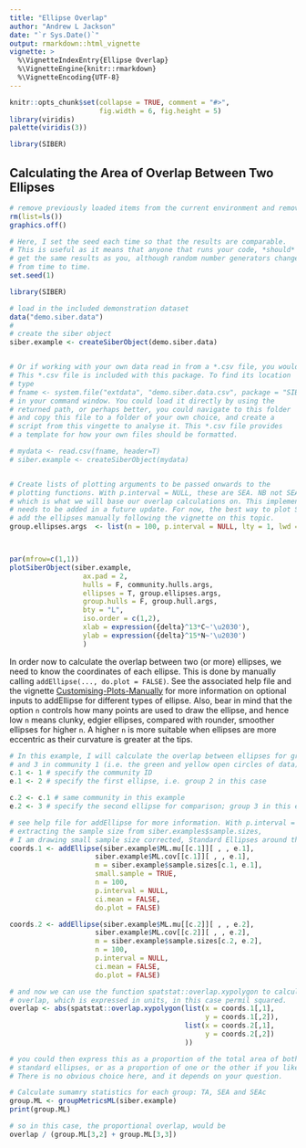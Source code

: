 ```yaml
---
title: "Ellipse Overlap"
author: "Andrew L Jackson"
date: "`r Sys.Date()`"
output: rmarkdown::html_vignette
vignette: >
  %\VignetteIndexEntry{Ellipse Overlap}
  %\VignetteEngine{knitr::rmarkdown}
  %\VignetteEncoding{UTF-8}
---
```


```r
knitr::opts_chunk$set(collapse = TRUE, comment = "#>", 
                      fig.width = 6, fig.height = 5)
library(viridis)
palette(viridis(3))

library(SIBER)
```

## Calculating the Area of Overlap Between Two Ellipses

```r
# remove previously loaded items from the current environment and remove previous graphics.
rm(list=ls())
graphics.off()

# Here, I set the seed each time so that the results are comparable. 
# This is useful as it means that anyone that runs your code, *should*
# get the same results as you, although random number generators change 
# from time to time.
set.seed(1)

library(SIBER)

# load in the included demonstration dataset
data("demo.siber.data")
#
# create the siber object
siber.example <- createSiberObject(demo.siber.data)


# Or if working with your own data read in from a *.csv file, you would use
# This *.csv file is included with this package. To find its location
# type
# fname <- system.file("extdata", "demo.siber.data.csv", package = "SIBER")
# in your command window. You could load it directly by using the
# returned path, or perhaps better, you could navigate to this folder
# and copy this file to a folder of your own choice, and create a 
# script from this vingette to analyse it. This *.csv file provides
# a template for how your own files should be formatted.

# mydata <- read.csv(fname, header=T)
# siber.example <- createSiberObject(mydata)


# Create lists of plotting arguments to be passed onwards to the  
# plotting functions. With p.interval = NULL, these are SEA. NB not SEAc though
# which is what we will base our overlap calculations on. This implementation 
# needs to be added in a future update. For now, the best way to plot SEAc is to
# add the ellipses manually following the vignette on this topic.
group.ellipses.args  <- list(n = 100, p.interval = NULL, lty = 1, lwd = 2)



par(mfrow=c(1,1))
plotSiberObject(siber.example,
                  ax.pad = 2, 
                  hulls = F, community.hulls.args, 
                  ellipses = T, group.ellipses.args,
                  group.hulls = F, group.hull.args,
                  bty = "L",
                  iso.order = c(1,2),
                  xlab = expression({delta}^13*C~'\u2030'),
                  ylab = expression({delta}^15*N~'\u2030')
                  )

```

In order now to calculate the overlap between two (or more) ellipses, we need to know the coordinates of each ellipse. This is done by manually calling `addEllipse(..., do.plot = FALSE)`. See the associated help file and the vignette [Customising-Plots-Manually](Customising-Plots-Manually.html) for more information on optional inputs to addEllipse for different types of ellipse. Also, bear in mind that the option `n` controls how many points are used to draw the ellipse, and hence low `n` means clunky, edgier ellipses, compared with rounder, smoother ellipses for higher `n`. A higher `n` is more suitable when ellipses are more eccentric as their curvature is greater at the tips. 

```r
# In this example, I will calculate the overlap between ellipses for groups 2
# and 3 in community 1 (i.e. the green and yellow open circles of data).
c.1 <- 1 # specify the community ID
e.1 <- 2 # specify the first ellipse, i.e. group 2 in this case

c.2 <- c.1 # same community in this example
e.2 <- 3 # specify the second ellipse for comparison; group 3 in this example

# see help file for addEllipse for more information. With p.interval = NULL and 
# extracting the sample size from siber.examples$sample.sizes,
# I am drawing small sample size corrected, Standard Ellipses around the data.
coords.1 <- addEllipse(siber.example$ML.mu[[c.1]][ , , e.1],
                     siber.example$ML.cov[[c.1]][ , , e.1],
                     m = siber.example$sample.sizes[c.1, e.1],
                     small.sample = TRUE,
                     n = 100,
                     p.interval = NULL,
                     ci.mean = FALSE,
                     do.plot = FALSE)

coords.2 <- addEllipse(siber.example$ML.mu[[c.2]][ , , e.2],
                     siber.example$ML.cov[[c.2]][ , , e.2],
                     m = siber.example$sample.sizes[c.2, e.2],
                     n = 100,
                     p.interval = NULL,
                     ci.mean = FALSE,
                     do.plot = FALSE)

# and now we can use the function spatstat::overlap.xypolygon to calculate the 
# overlap, which is expressed in units, in this case permil squared.
overlap <- abs(spatstat::overlap.xypolygon(list(x = coords.1[,1],
                                                y = coords.1[,2]), 
                                           list(x = coords.2[,1],
                                                y = coords.2[,2])
                                           ))

# you could then express this as a proportion of the total area of both these 
# standard ellipses, or as a proportion of one or the other if you liked. 
# There is no obvious choice here, and it depends on your question.

# Calculate sumamry statistics for each group: TA, SEA and SEAc
group.ML <- groupMetricsML(siber.example)
print(group.ML)

# so in this case, the proportional overlap, would be
overlap / (group.ML[3,2] + group.ML[3,3])

```





